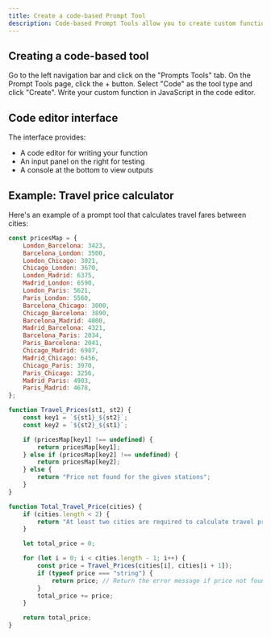 ```yaml
---
title: Create a code-based Prompt Tool
description: Code-based Prompt Tools allow you to create custom functions directly within the editor. This guide will show you how to create and test these tools.
---
```


## Creating a code-based tool

<Steps>
<Step>
Go to the left navigation bar and click on the "Prompts Tools" tab.
</Step>

<Step>
On the Prompt Tools page, click the + button.
</Step>

<Step>
Select "Code" as the tool type and click "Create".
</Step>

<Step>
Write your custom function in JavaScript in the code editor.
</Step>
</Steps>

<MaximPlayer url="https://drive.google.com/file/d/12E7FaogMtQ3gs0UE64pbKlOmEbwur-jM/preview"/>

## Code editor interface

The interface provides:
- A code editor for writing your function
- An input panel on the right for testing
- A console at the bottom to view outputs

## Example: Travel price calculator

Here's an example of a prompt tool that calculates travel fares between cities:

```js
const pricesMap = {
	London_Barcelona: 3423,
	Barcelona_London: 3500,
	London_Chicago: 3021,
	Chicago_London: 3670,
	London_Madrid: 6375,
	Madrid_London: 6590,
	London_Paris: 5621,
	Paris_London: 5560,
	Barcelona_Chicago: 3000,
	Chicago_Barcelona: 3890,
	Barcelona_Madrid: 4000,
	Madrid_Barcelona: 4321,
	Barcelona_Paris: 2034,
	Paris_Barcelona: 2041,
	Chicago_Madrid: 6987,
	Madrid_Chicago: 6456,
	Chicago_Paris: 3970,
	Paris_Chicago: 3256,
	Madrid_Paris: 4903,
	Paris_Madrid: 4678,
};

function Travel_Prices(st1, st2) {
	const key1 = `${st1}_${st2}`;
	const key2 = `${st2}_${st1}`;

	if (pricesMap[key1] !== undefined) {
		return pricesMap[key1];
	} else if (pricesMap[key2] !== undefined) {
		return pricesMap[key2];
	} else {
		return "Price not found for the given stations";
	}
}

function Total_Travel_Price(cities) {
	if (cities.length < 2) {
		return "At least two cities are required to calculate travel price";
	}

	let total_price = 0;

	for (let i = 0; i < cities.length - 1; i++) {
		const price = Travel_Prices(cities[i], cities[i + 1]);
		if (typeof price === "string") {
			return price; // Return the error message if price not found
		}
		total_price += price;
	}

	return total_price;
}
```

<MaximPlayer url="https://drive.google.com/file/d/1iXSAKAiQ4DyMOX2tiO7DDXxhKrd2uV-1/preview"/>